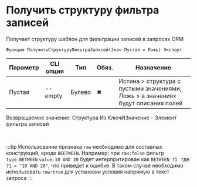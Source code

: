 ﻿---
sidebar_position: 14
description: Получить структуру фильтра записей и другие функции для работы с MSSQL в Открытом пакете интеграций - бесплатной open-source библиотеке интеграций для 1С:Предприятие 8, OneScript и CLI
keywords: [1C, 1С, 1С:Предприятие, 1С:Предприятие 8.3, API, Интеграция, Сервисы, Обмен, OneScript, CLI, MSSQL]
---


# Получить структуру фильтра записей
 Получает структуру шаблон для фильтрации записей в запросах ORM



`Функция ПолучитьСтруктуруФильтраЗаписей(Знач Пустая = Ложь) Экспорт`

  | Параметр | CLI опция | Тип | Обяз. | Назначение |
  |-|-|-|-|-|
  | Пустая | --empty | Булево | &#x2716; | Истина > структура с пустыми значениями, Ложь > в значениях будут описания полей |

  
  Возвращаемое значение:   Структура Из КлючИЗначение - Элемент фильтра записей

<br/>

:::tip
Использование признака `raw` необходимо для составных конструкций, вроде `BEETWEEN`. Например: при `raw:false` фильтр `type:BETWEEN` `value:10 AND 20` будет интерпритирован как `BETWEEN ?1 ` где `?1 = "10 AND 20"`, что приведет к ошибке. В таком случае необходимо использовать `raw:true` для установки условия напрямую в текст запроса
:::
<br/>



```bsl title="Пример использования для 1С:Предприятие/OneScript"

```
    





